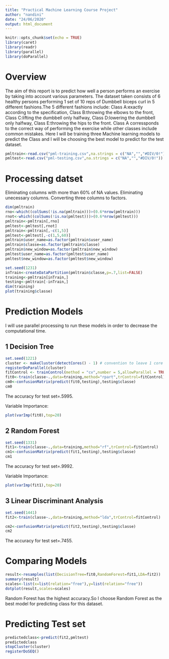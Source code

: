 ```yaml
---
title: "Practical Machine Learning Course Project"
author: "nandini"
date: "24/06/2020"
output: html_document
---
```


```r
knitr::opts_chunk$set(echo = TRUE)
library(caret)
library(readr)
library(parallel)
library(doParallel)

```

# Overview

The aim of this report is to predict how well a person performs an exercise by taking into account various parameters. The dataset taken consists of 6 healthy persons performing 1 set of 10 reps of Dumbbell biceps curl in 5 different fashions.The 5 different fashions include:
Class A:exactly according to the specification,
Class B:throwing the elbows to the front,
Class C:lifting the dumbbell only halfway,
Class D:lowering the dumbbell only halfway, 
Class E:throwing the hips to the front.
Class A corressponds to the correct way of performing the exercise while other classes include common mistakes.
Here I will be training three Machine learning models to predict the Class and I will be choosing the best model to predict for the test dataset.

```r
pmltrain<-read.csv("pml-training.csv",na.strings = c("NA","","#DIV/0!"))
pmltest<-read.csv("pml-testing.csv",na.strings = c("NA","","#DIV/0!"))
```

# Processing datset

Eliminating columns with more than 60% of NA values.
Eliminating unecessary columns.
Converting three columns to factors.

```r
dim(pmltrain)
rno<-which((colSums(!is.na(pmltrain)))>(0.6*nrow(pmltrain)))
rnot<-which((colSums(!is.na(pmltest)))>(0.6*nrow(pmltest)))
pmltrain<-pmltrain[,rno]
pmltest<-pmltest[,rnot]
pmltrain<-pmltrain[,-c(1,5)]
pmltest<-pmltest[,-c(1,5,60)]
pmltrain$user_name=as.factor(pmltrain$user_name)
pmltrain$classe=as.factor(pmltrain$classe)
pmltrain$new_window=as.factor(pmltrain$new_window)
pmltest$user_name=as.factor(pmltest$user_name)
pmltest$new_window=as.factor(pmltest$new_window)
```
```r
set.seed(1231)
inTrain<-createDataPartition(pmltrain$classe,p=.7,list=FALSE)
training<-pmltrain[inTrain,]
testing<-pmltrain[-inTrain,]
dim(training)
plot(training$classe)
```

# Prediction Models
I will use parallel processing to run these models in order to decrease the computational time.

## 1 Decision Tree
```r
set.seed(1221)
cluster <- makeCluster(detectCores() - 1) # convention to leave 1 core for OS
registerDoParallel(cluster)
fitControl <- trainControl(method = "cv",number = 5,allowParallel = TRUE)
fit0<-train(classe~.,data=training,method="rpart",trControl=fitControl)
cm0<-confusionMatrix(predict(fit0,testing),testing$classe)
cm0
```
The accuracy for test set=.5995.

Variable Importance:
```r
plot(varImp(fit0),top=20)
```



## 2 Random Forest
```r
set.seed(1331)
fit1<-train(classe~.,data=training,method="rf",trControl=fitControl)
cm1<-confusionMatrix(predict(fit1,testing),testing$classe)
cm1
```
The accuracy for test set=.9992.

Variable Importance:
```r
plot(varImp(fit1),top=20)
```

## 3 Linear Discriminant Analysis
```r
set.seed(1441)
fit2<-train(classe~.,data=training,method="lda",trControl=fitControl)
```
```r
cm2<-confusionMatrix(predict(fit2,testing),testing$classe)
cm2
```
The accuracy for test set=.7455.

# Comparing Models
```r
result<-resamples(list(DecisionTree=fit0,RandomForest=fit1,LDA=fit2))
summary(result)
scales<-list(x=list(relation="free"),y=list(relation="free")) 
dotplot(result,scales=scales)
```

Random Forest has the highest accuracy.So I choose Random Forest as the best model for predicting class for this dataset.

# Predicting Test set
```r
predictedclass<-predict(fit2,pmltest)
predictedclass
stopCluster(cluster)
registerDoSEQ()
```